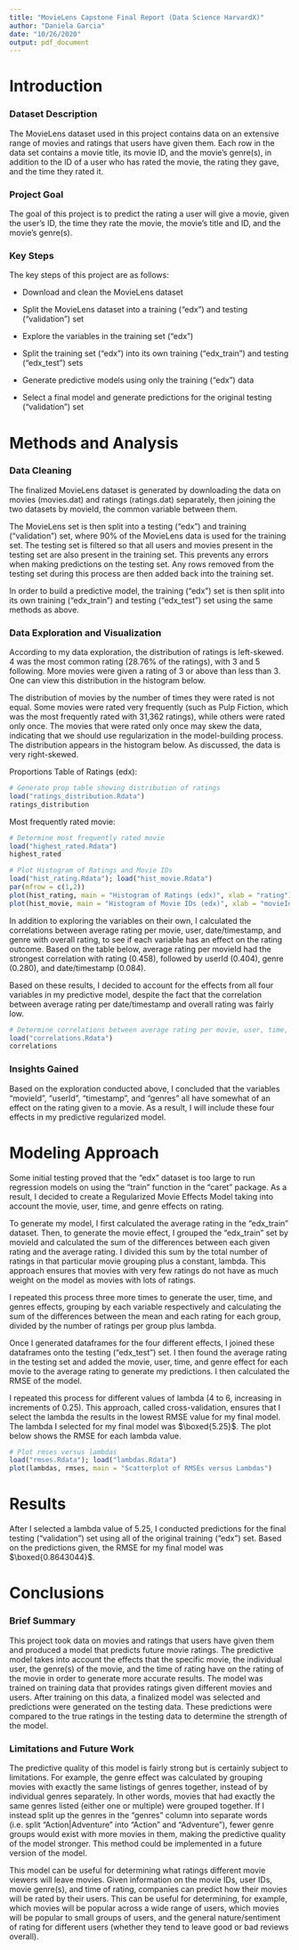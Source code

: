 ```yaml
---
title: "MovieLens Capstone Final Report (Data Science HarvardX)"
author: "Daniela Garcia"
date: "10/26/2020"
output: pdf_document
---
```


# Introduction

### Dataset Description

The MovieLens dataset used in this project contains data on an extensive range of movies and ratings that users have given them. Each row in the data set contains a movie title, its movie ID, and the movie’s genre(s), in addition to the ID of a user who has rated the movie, the rating they gave, and the time they rated it.

### Project Goal

The goal of this project is to predict the rating a user will give a movie, given the user’s ID, the time they rate the movie, the movie’s title and ID, and the movie’s genre(s). 

### Key Steps

The key steps of this project are as follows: 
  
  * Download and clean the MovieLens dataset
  
  * Split the MovieLens dataset into a training (“edx”) and testing (“validation”) set
  
  * Explore the variables in the training set (“edx”)
  
  * Split the training set (“edx”) into its own training (“edx_train”) and testing (“edx_test”) sets
  
  * Generate predictive models using only the training ("edx") data
  
  * Select a final model and generate predictions for the original testing (“validation”) set

# Methods and Analysis

### Data Cleaning

The finalized MovieLens dataset is generated by downloading the data on movies (movies.dat) and ratings (ratings.dat) separately, then joining the two datasets by movieId, the common variable between them. 

The MovieLens set is then split into a testing ("edx") and training ("validation") set, where 90% of the MovieLens data is used for the training set. The testing set is filtered so that all users and movies present in the testing set are also present in the training set. This prevents any errors when making predictions on the testing set. Any rows removed from the testing set during this process are then added back into the training set.

In order to build a predictive model, the training ("edx") set is then split into its own training ("edx_train") and testing ("edx_test") set using the same methods as above.

### Data Exploration and Visualization

According to my data exploration, the distribution of ratings is left-skewed. 4 was the most common rating (28.76% of the ratings), with 3 and 5 following. More movies were given a rating of 3 or above than less than 3. One can view this distribution in the histogram below.

The distribution of movies by the number of times they were rated is not equal. Some movies were rated very frequently (such as Pulp Fiction, which was the most frequently rated with 31,362 ratings), while others were rated only once. The movies that were rated only once may skew the data, indicating that we should use regularization in the model-building process. The distribution appears in the histogram below. As discussed, the data is very right-skewed.

Proportions Table of Ratings (edx):
```r
# Generate prop table showing distribution of ratings
load("ratings_distribution.Rdata")
ratings_distribution
```

Most frequently rated movie:

```r
# Determine most frequently rated movie
load("highest_rated.Rdata")
highest_rated

# Plot Histogram of Ratings and Movie IDs
load("hist_rating.Rdata"); load("hist_movie.Rdata")
par(mfrow = c(1,2))
plot(hist_rating, main = "Histogram of Ratings (edx)", xlab = "rating")
plot(hist_movie, main = "Histogram of Movie IDs (edx)", xlab = "movieId")
```
\newpage

In addition to exploring the variables on their own, I calculated the correlations between average rating per movie, user, date/timestamp, and genre with overall rating, to see if each variable has an effect on the rating outcome. Based on the table below, average rating per movieId had the strongest correlation with rating (0.458), followed by userId (0.404), genre (0.280), and date/timestamp (0.084).

Based on these results, I decided to account for the effects from all four variables in my predictive model, despite the fact that the correlation between average rating per date/timestamp and overall rating was fairly low. 

```r
# Determine correlations between average rating per movie, user, time, and genre with rating
load("correlations.Rdata")
correlations
```


### Insights Gained

Based on the exploration conducted above, I concluded that the variables "movieId", "userId", "timestamp", and "genres" all have somewhat of an effect on the rating given to a movie. As a result, I will include these four effects in my predictive regularized model.

# Modeling Approach

Some initial testing proved that the "edx" dataset is too large to run regression models on using the "train" function in the "caret" package. As a result, I decided to create a Regularized Movie Effects Model taking into account the movie, user, time, and genre effects on rating.

To generate my model, I first calculated the average rating in the "edx_train" dataset. Then, to generate the movie effect, I grouped the "edx_train" set by movieId and calculated the sum of the differences between each given rating and the average rating. I divided this sum by the total number of ratings in that particular movie grouping plus a constant, lambda. This approach ensures that movies with very few ratings do not have as much weight on the model as movies with lots of ratings. 

I repeated this process three more times to generate the user, time, and genres effects, grouping by each variable respectively and calculating the sum of the differences between the mean and each rating for each group, divided by the number of ratings per group plus lambda.

Once I generated dataframes for the four different effects, I joined these dataframes onto the testing ("edx_test") set. I then found the average rating in the testing set and added the movie, user, time, and genre effect for each movie to the average rating to generate my predictions. I then calculated the RMSE of the model.

I repeated this process for different values of lambda (4 to 6, increasing in increments of 0.25). This approach, called cross-validation, ensures that I select the lambda the results in the lowest RMSE value for my final model. The lambda I selected for my final model was $\boxed{5.25}$. The plot below shows the RMSE for each lambda value.

```r
# Plot rmses versus lambdas
load("rmses.Rdata"); load("lambdas.Rdata")
plot(lambdas, rmses, main = "Scatterplot of RMSEs versus Lambdas")
```

# Results

After I selected a lambda value of 5.25, I conducted predictions for the final testing ("validation") set using all of the original training ("edx") set. Based on the predictions given, the RMSE for my final model was $\boxed{0.8643044}$.

# Conclusions

### Brief Summary

This project took data on movies and ratings that users have given them and produced a model that predicts future movie ratings. The predictive model takes into account the effects that the specific movie, the individual user, the genre(s) of the movie, and the time of rating have on the rating of the movie in order to generate more accurate results. The model was trained on training data that provides ratings given different movies and users. After training on this data, a finalized model was selected and predictions were generated on the testing data. These predictions were compared to the true ratings in the testing data to determine the strength of the model.

### Limitations and Future Work

The predictive quality of this model is fairly strong but is certainly subject to limitations. For example, the genre effect was calculated by grouping movies with exactly the same listings of genres together, instead of by individual genres separately. In other words, movies that had exactly the same genres listed (either one or multiple) were grouped together. If I instead split up the genres in the "genres" column into separate words (i.e. split "Action|Adventure" into "Action" and "Adventure"), fewer genre groups would exist with more movies in them, making the predictive quality of the model stronger. This method could be implemented in a future version of the model. 

This model can be useful for determining what ratings different movie viewers will leave movies. Given information on the movie IDs, user IDs, movie genre(s), and time of rating, companies can predict how their movies will be rated by their users. This can be useful for determining, for example, which movies will be popular across a wide range of users, which movies will be popular to small groups of users, and the general nature/sentiment of rating for different users (whether they tend to leave good or bad reviews overall).
